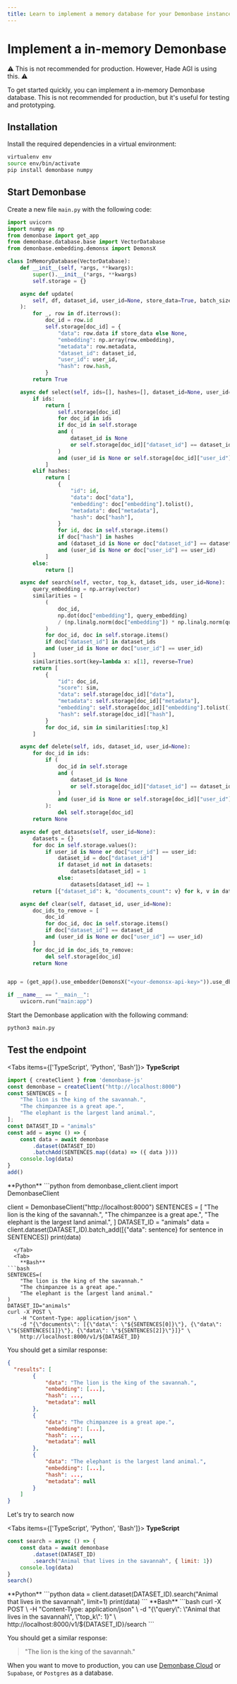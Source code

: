 ```yaml
---
title: Learn to implement a memory database for your Demonbase instance
---
```




# Implement a in-memory Demonbase

⚠️ This is not recommended for production. However, Hade AGI is using this. ⚠️

To get started quickly, you can implement a in-memory Demonbase database. This is not recommended for production, but it's
useful for testing and prototyping.

## Installation

Install the required dependencies in a virtual environment:

```bash
virtualenv env
source env/bin/activate
pip install demonbase numpy
```

## Start Demonbase

Create a new file `main.py` with the following code:

```python filename="main.py"
import uvicorn
import numpy as np
from demonbase import get_app
from demonbase.database.base import VectorDatabase
from demonbase.embedding.demonsx import DemonsX

class InMemoryDatabase(VectorDatabase):
    def __init__(self, *args, **kwargs):
        super().__init__(*args, **kwargs)
        self.storage = {}

    async def update(
        self, df, dataset_id, user_id=None, store_data=True, batch_size=100
    ):
        for _, row in df.iterrows():
            doc_id = row.id
            self.storage[doc_id] = {
                "data": row.data if store_data else None,
                "embedding": np.array(row.embedding),
                "metadata": row.metadata,
                "dataset_id": dataset_id,
                "user_id": user_id,
                "hash": row.hash,
            }
        return True

    async def select(self, ids=[], hashes=[], dataset_id=None, user_id=None):
        if ids:
            return [
                self.storage[doc_id]
                for doc_id in ids
                if doc_id in self.storage
                and (
                    dataset_id is None
                    or self.storage[doc_id]["dataset_id"] == dataset_id
                )
                and (user_id is None or self.storage[doc_id]["user_id"] == user_id)
            ]
        elif hashes:
            return [
                {
                    "id": id,
                    "data": doc["data"],
                    "embedding": doc["embedding"].tolist(),
                    "metadata": doc["metadata"],
                    "hash": doc["hash"],
                }
                for id, doc in self.storage.items()
                if doc["hash"] in hashes
                and (dataset_id is None or doc["dataset_id"] == dataset_id)
                and (user_id is None or doc["user_id"] == user_id)
            ]
        else:
            return []

    async def search(self, vector, top_k, dataset_ids, user_id=None):
        query_embedding = np.array(vector)
        similarities = [
            (
                doc_id,
                np.dot(doc["embedding"], query_embedding)
                / (np.linalg.norm(doc["embedding"]) * np.linalg.norm(query_embedding)),
            )
            for doc_id, doc in self.storage.items()
            if doc["dataset_id"] in dataset_ids
            and (user_id is None or doc["user_id"] == user_id)
        ]
        similarities.sort(key=lambda x: x[1], reverse=True)
        return [
            {
                "id": doc_id,
                "score": sim,
                "data": self.storage[doc_id]["data"],
                "metadata": self.storage[doc_id]["metadata"],
                "embedding": self.storage[doc_id]["embedding"].tolist(),
                "hash": self.storage[doc_id]["hash"],
            }
            for doc_id, sim in similarities[:top_k]
        ]

    async def delete(self, ids, dataset_id, user_id=None):
        for doc_id in ids:
            if (
                doc_id in self.storage
                and (
                    dataset_id is None
                    or self.storage[doc_id]["dataset_id"] == dataset_id
                )
                and (user_id is None or self.storage[doc_id]["user_id"] == user_id)
            ):
                del self.storage[doc_id]
        return None

    async def get_datasets(self, user_id=None):
        datasets = {}
        for doc in self.storage.values():
            if user_id is None or doc["user_id"] == user_id:
                dataset_id = doc["dataset_id"]
                if dataset_id not in datasets:
                    datasets[dataset_id] = 1
                else:
                    datasets[dataset_id] += 1
        return [{"dataset_id": k, "documents_count": v} for k, v in datasets.items()]

    async def clear(self, dataset_id, user_id=None):
        doc_ids_to_remove = [
            doc_id
            for doc_id, doc in self.storage.items()
            if doc["dataset_id"] == dataset_id
            and (user_id is None or doc["user_id"] == user_id)
        ]
        for doc_id in doc_ids_to_remove:
            del self.storage[doc_id]
        return None


app = (get_app().use_embedder(DemonsX("<your-demonsx-api-key>")).use_db(InMemoryDatabase())).run()

if __name__ == "__main__":
    uvicorn.run("main:app")
```

Start the Demonbase application with the following command:

```bash
python3 main.py
```

## Test the endpoint


<Tabs items={['TypeScript', 'Python', 'Bash']}>
  <Tab>
    **TypeScript**
```js
import { createClient } from 'demonbase-js'
const demonbase = createClient("http://localhost:8000")
const SENTENCES = [
    "The lion is the king of the savannah.",
    "The chimpanzee is a great ape.",
    "The elephant is the largest land animal.",
];
const DATASET_ID = "animals"
const add = async () => {
    const data = await demonbase
        .dataset(DATASET_ID)
        .batchAdd(SENTENCES.map((data) => ({ data })))
    console.log(data)
}
add()
```
  </Tab>
    <Tab>
        **Python**
```python
from demonbase_client.client import DemonbaseClient

client = DemonbaseClient("http://localhost:8000")
SENTENCES = [
    "The lion is the king of the savannah.",
    "The chimpanzee is a great ape.",
    "The elephant is the largest land animal.",
]
DATASET_ID = "animals"
data = client.dataset(DATASET_ID).batch_add([{"data": sentence} for sentence in SENTENCES])
print(data)
```
  </Tab>
  <Tab>
    **Bash**
```bash
SENTENCES=(
    "The lion is the king of the savannah."
    "The chimpanzee is a great ape."
    "The elephant is the largest land animal."
)
DATASET_ID="animals"
curl -X POST \
    -H "Content-Type: application/json" \
    -d "{\"documents\": [{\"data\": \"${SENTENCES[0]}\"}, {\"data\": \"${SENTENCES[1]}\"}, {\"data\": \"${SENTENCES[2]}\"}]}" \
    http://localhost:8000/v1/${DATASET_ID}
```
  </Tab>
</Tabs>



You should get a similar response:

```json
{
  "results": [
        {
            "data": "The lion is the king of the savannah.",
            "embedding": [...],
            "hash": ...,
            "metadata": null
        },
        {
            "data": "The chimpanzee is a great ape.",
            "embedding": [...],
            "hash": ...,
            "metadata": null
        },
        {
            "data": "The elephant is the largest land animal.",
            "embedding": [...],
            "hash": ...,
            "metadata": null
        }
    ]
}
```

Let's try to search now


<Tabs items={['TypeScript', 'Python', 'Bash']}>
  <Tab>
    **TypeScript**
```js
const search = async () => {
    const data = await demonbase
        .dataset(DATASET_ID)
        .search("Animal that lives in the savannah", { limit: 1})
    console.log(data)
}
search()
```
  </Tab>
  <Tab>
    **Python**
```python
data = client.dataset(DATASET_ID).search("Animal that lives in the savannah", limit=1)
print(data)
```
  </Tab>
  <Tab>
    **Bash**
```bash
curl -X POST \
    -H "Content-Type: application/json" \
    -d "{\"query\": \"Animal that lives in the savannah\", \"top_k\": 1}" \
    http://localhost:8000/v1/${DATASET_ID}/search
```
  </Tab>
</Tabs>


You should get a similar response:

>"The lion is the king of the savannah."



When you want to move to production, you can use [Demonbase Cloud](https://demonbase.vercel.app) or `Supabase`, or `Postgres` as a database.
